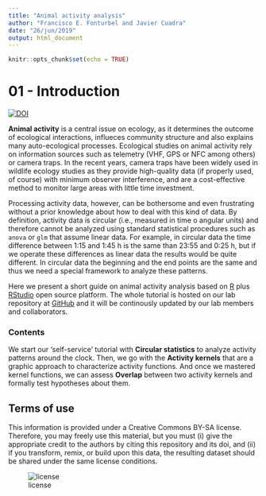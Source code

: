 ```yaml
---
title: "Animal activity analysis"
author: "Francisco E. Fonturbel and Javier Cuadra"
date: "26/jun/2019"
output: html_document
---
```


```r
knitr::opts_chunk$set(echo = TRUE)
```

# 01 - Introduction

[![DOI](https://zenodo.org/badge/193365640.svg)](https://zenodo.org/badge/latestdoi/193365640)

**Animal activity** is a central issue on ecology, as it determines the outcome of ecological interactions, influeces community structure and also explains many auto-ecological processes. Ecological studies on animal activity rely on information sources such as telemetry (VHF, GPS or NFC among others) or camera traps. In the recent years, camera traps have been widely used in wildlife ecology studies as they provide high-quality data (if properly used, of course) with minimum observer interference, and are a cost-effective method to monitor large areas with little time investment.

Processing activity data, however, can be bothersome and even frustrating without a prior knowledge about how to deal with this kind of data. By definition, activity data is circular (i.e., measured in time o angular units) and therefore cannot be analyzed using standard statistical procedures such as `anova` or `glm` that assume linear data. For example, in circular data the time difference between 1:15 and 1:45 h is the same than 23:55 and 0:25 h, but if we operate these differences as linear data the results would be quite different. In circular data the beginning and the end points are the same and thus we need a special framework to analyze these patterns.

Here we present a short guide on animal activity analysis based on [R](https://cran.r-project.org/) plus [RStudio](https://www.rstudio.com/) open source platform. The whole tutorial is hosted on our lab repository at [GitHub](https://github.com/fonturbel-lab) and it will be continously updated by our lab members and collaborators.

### Contents

We start our 'self-service' tutorial with **Circular statistics** to analyze activity patterns around the clock. Then, we go with the **Activity kernels** that are a graphic approach to characterize activity functions. And once we mastered kernel functions, we can assess **Overlap** between two activity kernels and formally test hypotheses about them.

## Terms of use

This information is provided under a Creative Commons BY-SA license. Therefore, you may freely use this material, but you must (i) give the appropriate credit to the authors by citing this repository and its doi, and (ii) if you transform, remix, or build upon this data, the resulting dataset should be shared under the same license conditions.

![license](images/license.png)